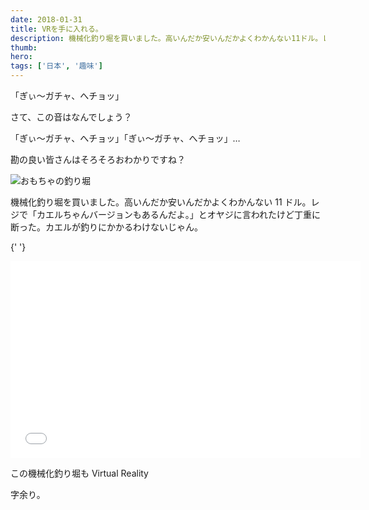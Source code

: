 ```yaml
---
date: 2018-01-31
title: VRを手に入れる。
description: 機械化釣り堀を買いました。高いんだか安いんだかよくわかんない11ドル。レジで「カエルちゃんバージョンもあるんだよ。」とオヤジに言われたけど丁重に断った。カエルが釣りにかかるわけないじゃん。
thumb:
hero:
tags: ['日本', '趣味']
---
```


「ぎぃ〜ガチャ、へチョッ」

さて、この音はなんでしょう？

「ぎぃ〜ガチャ、へチョッ」「ぎぃ〜ガチャ、へチョッ」…

勘の良い皆さんはそろそろおわかりですね？

![おもちゃの釣り堀](../../images/virtual-reality/fishing-set.jpg)

機械化釣り堀を買いました。高いんだか安いんだかよくわかんない 11 ドル。レジで「カエルちゃんバージョンもあるんだよ。」とオヤジに言われたけど丁重に断った。カエルが釣りにかかるわけないじゃん。

{' '}
<iframe
  src='//www.youtube.com/embed/5EzOTKiFKSQ'
  width='560'
  height='315'
  frameborder='0'
></iframe>

この機械化釣り堀も Virtual Reality

字余り。
